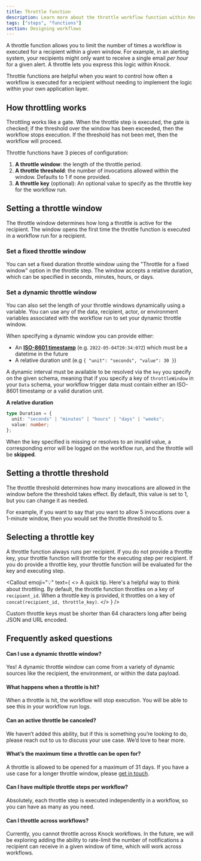 ```yaml
---
title: Throttle function
description: Learn more about the throttle workflow function within Knock's notification engine.
tags: ["steps", "functions"]
section: Designing workflows
---
```



A throttle function allows you to limit the number of times a workflow is executed for a recipient within a given window. For example, in an alerting system, your recipients might only want to receive a single email _per hour_ for a given alert. A throttle lets you express this logic within Knock.

Throttle functions are helpful when you want to control how often a workflow is executed for a recipient without needing to implement the logic within your own application layer.

## How throttling works

Throttling works like a gate. When the throttle step is executed, the gate is checked; if the threshold over the window has been exceeded, then the workflow stops execution. If the threshold has not been met, then the workflow will proceed.

Throttle functions have 3 pieces of configuration:

1. **A throttle window**: the length of the throttle period.
2. **A throttle threshold**: the number of invocations allowed within the window. Defaults to 1 if none provided.
3. **A throttle key** (optional): An optional value to specify as the throttle key for the workflow run.

## Setting a throttle window

The throttle window determines how long a throttle is active for the recipient. The window opens the first time the throttle function is executed in a workflow run for a recipient.

### Set a fixed throttle window

You can set a fixed duration throttle window using the "Throttle for a fixed window" option in the throttle step. The window accepts a relative duration, which can be specified in seconds, minutes, hours, or days.

### Set a dynamic throttle window

You can also set the length of your throttle windows dynamically using a variable. You can use any of the data, recipient, actor, or environment variables associated with the workflow run to set your dynamic throttle window.

When specifying a dynamic window you can provide either:

- An **[ISO-8601 timestamp](https://en.wikipedia.org/wiki/ISO_8601)** (e.g. `2022-05-04T20:34:07Z`) which must be a datetime in the future
- A relative duration unit (e.g `{ "unit": "seconds", "value": 30 }`)

A dynamic interval must be available to be resolved via the `key` you specify on the given schema, meaning that if you specify a key of `throttleWindow` in your `Data` schema, your workflow trigger data must contain either an ISO-8601 timestamp or a valid duration unit.

**A relative duration**

```typescript
type Duration = {
  unit: "seconds" | "minutes" | "hours" | "days" | "weeks";
  value: number;
};
```

When the key specified is missing or resolves to an invalid value, a corresponding error will be logged on the workflow run, and the throttle will be **skipped**.

## Setting a throttle threshold

The throttle threshold determines how many invocations are allowed in the window before the threshold takes effect. By default, this value is set to 1, but you can change it as needed.

For example, if you want to say that you want to allow 5 invocations over a 1-minute window, then you would set the throttle threshold to 5.

## Selecting a throttle key

A throttle function always runs per recipient. If you do not provide a throttle key, your throttle function will throttle for the executing step per recipient. If you do provide a throttle key, your throttle function will be evaluated for the key and executing step.

<Callout
  emoji="💡"
  text={
    <>
      <span className="font-bold">A quick tip.</span> Here's a helpful way to
      think about throttling. By default, the throttle function throttles on a
      key of <code>recipient_id</code>. When a throttle key is provided, it
      throttles on a key of <code>concat(recipient_id, throttle_key)</code>.
    </>
  }
/>

Custom throttle keys must be shorter than 64 characters long after being JSON and URL encoded.

## Frequently asked questions

#### Can I use a dynamic throttle window?

Yes! A dynamic throttle window can come from a variety of dynamic sources like the recipient, the environment, or within the data payload.

#### What happens when a throttle is hit?

When a throttle is hit, the workflow will stop execution. You will be able to see this in your workflow run logs.

#### Can an active throttle be canceled?

We haven’t added this ability, but if this is something you’re looking to do, please reach out to us to discuss your use case. We’d love to hear more.

#### What’s the maximum time a throttle can be open for?

A throttle is allowed to be opened for a maximum of 31 days. If you have a use case for a longer throttle window, please [get in touch](mailto:support@knock.app).

#### Can I have multiple throttle steps per workflow?

Absolutely, each throttle step is executed independently in a workflow, so you can have as many as you need.

#### Can I throttle across workflows?

Currently, you cannot throttle across Knock workflows. In the future, we will be exploring adding the ability to rate-limit the number of notifications a recipient can receive in a given window of time, which will work across workflows.
